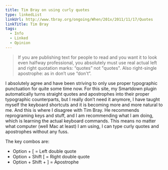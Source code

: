 ```yaml
---
title: Tim Bray on using curly quotes
type: linkedList
linkUrl: http://www.tbray.org/ongoing/When/201x/2011/11/17/Quotes
linkTitle: Tim Bray
tags:
  - Info
  - Linked
  - Opinion
---
```


> If you are publishing text for people to read and you want it to look even halfway professional, you absolutely must use real actual left and right quotation marks: “quotes” not "quotes". Also right-single apostrophe: as in don’t use “don't”.

I absolutely agree and have been striving to only use proper typographic punctuation for quite some time now. For this site, my Smartdown plugin automatically turns straight quotes and apostrophes into their proper typographic counterparts, but I really don’t need it anymore, I have taught myself the keyboard shortcuts and it is becoming more and more natural to me. And this is where I disagree with Tim Bray. He recommends reprograming keys and stuff, and I am recommending what I am doing, which is learning the actual keyboard commands. This means no matter what computer (well Mac at least) I am using, I can type curly quotes and apostrophes without any fuss.

The key combos are:

-   Option + \[ = Left double quote
-   Option + Shift \[ = Right double quote
-   Option + Shift + \] = Apostrophe
